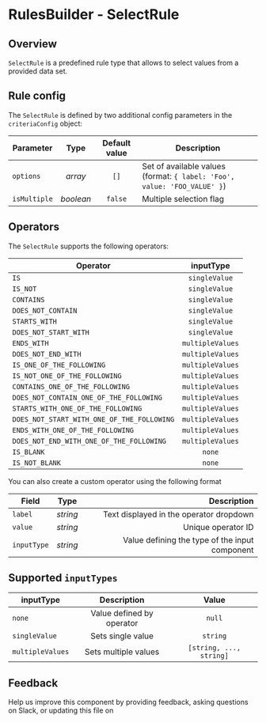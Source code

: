 

# RulesBuilder - SelectRule

## Overview

`SelectRule` is a predefined rule type that allows to select values from a provided data set.

<Preview>
  <Story id="experimental-rulesbuilder-selectrule--usage" />
</Preview>


## Rule config

The `SelectRule` is defined by two additional config parameters in the `criteriaConfig` object:

| Parameter     |    Type    | Default value  | Description                                                               |
| ------------- | :--------: | :------------: | ------------------------------------------------------------------------- |
| `options`     |  *array*   |      `[]`      | Set of available values (format: `{ label: 'Foo', value: 'FOO_VALUE' }`)  |
| `isMultiple`  | *boolean*  |    `false`     | Multiple selection flag                                                   |


## Operators

The `SelectRule` supports the following operators:

| Operator                                   |    inputType     |
| ------------------------------------------ | :--------------: |
| `IS`                                       |  `singleValue`   |
| `IS_NOT`                                   |  `singleValue`   |
| `CONTAINS`                                 |  `singleValue`   |
| `DOES_NOT_CONTAIN`                         |  `singleValue`   |
| `STARTS_WITH`                              |  `singleValue`   |
| `DOES_NOT_START_WITH`                      |  `singleValue`   |
| `ENDS_WITH`                                | `multipleValues` |
| `DOES_NOT_END_WITH`                        | `multipleValues` |
| `IS_ONE_OF_THE_FOLLOWING`                  | `multipleValues` |
| `IS_NOT_ONE_OF_THE_FOLLOWING`              | `multipleValues` |
| `CONTAINS_ONE_OF_THE_FOLLOWING`            | `multipleValues` |
| `DOES_NOT_CONTAIN_ONE_OF_THE_FOLLOWING`    | `multipleValues` |
| `STARTS_WITH_ONE_OF_THE_FOLLOWING`         | `multipleValues` |
| `DOES_NOT_START_WITH_ONE_OF_THE_FOLLOWING` | `multipleValues` |
| `ENDS_WITH_ONE_OF_THE_FOLLOWING`           | `multipleValues` |
| `DOES_NOT_END_WITH_ONE_OF_THE_FOLLOWING`   | `multipleValues` |
| `IS_BLANK`                                 |      `none`      |
| `IS_NOT_BLANK`                             |      `none`      |

You can also create a custom operator using the following format

| Field       |  Type    |                                   Description |
| ----------- | :------: | --------------------------------------------: |
| `label`     | *string* |       Text displayed in the operator dropdown |
| `value`     | *string* |                            Unique operator ID |
| `inputType` | *string* | Value defining the type of the input component|

## Supported `inputTypes`

| inputType        |        Description        |          Value          |
| ---------------- | :-----------------------: | :---------------------: |
| `none`           | Value defined by operator |         `null`          |
| `singleValue`    |     Sets single value     |        `string`         |
| `multipleValues` |   Sets multiple values    | `[string, ..., string]` |

## Feedback

Help us improve this component by providing feedback, asking questions
on Slack, or updating this file on

